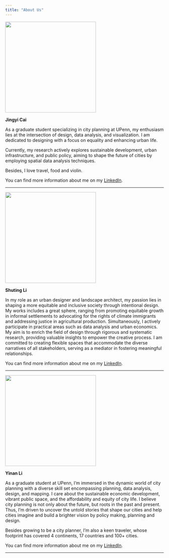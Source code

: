 ```yaml
---
title: "About Us"
---
```



<!-- Use a grid -->
::: {.grid}

<!-- Left column has a width of 4/12 and shows a picture of me -->
::: {.g-col-4}
![](images/Jingyi_Cai.jpg){width=3in}
:::

<!-- Text gets a column with width 8/12 -->
::: {.g-col-8}

**Jingyi Cai**

As a graduate student specializing in city planning at UPenn, my enthusiasm lies at the intersection of design, data analysis, and visualization. I am dedicated to designing with a focus on equality and enhancing urban life. 

Currently, my research actively explores sustainable development, urban infrastructure, and public policy, aiming to shape the future of cities by employing spatial data analysis techniques.

Besides, I love travel, food and violin.

You can find more 
information about me on my [LinkedIn](https://www.linkedin.com/in/jingyi-cai-9b9085255/).

-----------------------------------------------------------------------

::: 

:::




<!-- Use a grid -->
::: {.grid}

<!-- Left column has a width of 4/12 and shows a picture of me -->
::: {.g-col-4}
![](images/Shuting_Li.jpg){width=3in}
:::

<!-- Text gets a column with width 8/12 -->
::: {.g-col-8}

**Shuting Li**

In my role as an urban designer and landscape architect, my passion lies in shaping a more equitable and inclusive society through intentional design. My works includes a great sphere, ranging from promoting equitable growth in informal settlements to advocating for the rights of climate immigrants and addressing justice in agricultural production. Simultaneously, I actively participate in practical areas such as data analysis and urban economics. My aim is to enrich the field of design through rigorous and systematic research, providing valuable insights to empower the creative process. I am committed to creating flexible spaces that accommodate the diverse narratives of all stakeholders, serving as a mediator in fostering meaningful relationships.

You can find more 
information about me on my [LinkedIn](https://www.linkedin.com/in/shuting-li-897148263/).

-----------------------------------------------------------------------

::: 

:::


<!-- Use a grid -->
::: {.grid}

<!-- Left column has a width of 4/12 and shows a picture of me -->
::: {.g-col-4}
![](images/Yinan_Li2.jpg){width=3in}
:::

<!-- Text gets a column with width 8/12 -->
::: {.g-col-8}

**Yinan Li**

As a graduate student at UPenn, I'm immersed in the dynamic world of city planning with a diverse skill set encompassing planning, data analysis, design, and mapping. I care about the sustainable economic development, vibrant public space, and the affordability and equity of city life. I believe city planning is not only about the future, but roots in the past and present. Thus,  I'm driven to uncover the untold stories that shape our cities and help cities imagine and build a brighter vision by policy making, planning and design.

Besides growing to be a city planner, I'm also a keen traveler, whose footprint has covered 4 continents, 17 countries and 100+ cities.

You can find more 
information about me on my [LinkedIn](http://linkedin.com/in/yinan-li-6974491a3).

-----------------------------------------------------------------------

::: 

:::


